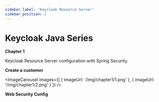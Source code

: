 ```yaml
---
sidebar_label: 'Keycloak Resource Server'
sidebar_position: 2
---
```



# Keycloak Java Series

**Chapter 1**

<Highlight color="#e91e63">Keycloak Resource Server</Highlight> configuration with Spring Security.

**Create a customer**

<ImageCarousel
  images={[
    { imageUrl: '/img/chapter1/1.png' },
    { imageUrl: '/img/chapter1/2.png' }
  ]} />

**Web Security Config**


<ShikiCodeBlock language="java" theme="catppuccin-frappe"
                source="https://raw.githubusercontent.com/stokilo/keycloack-docs/refs/heads/main/chapters/chapter1-resource-server/src/main/java/org/sstec/resourceserver/SecurityConfig.java" />



